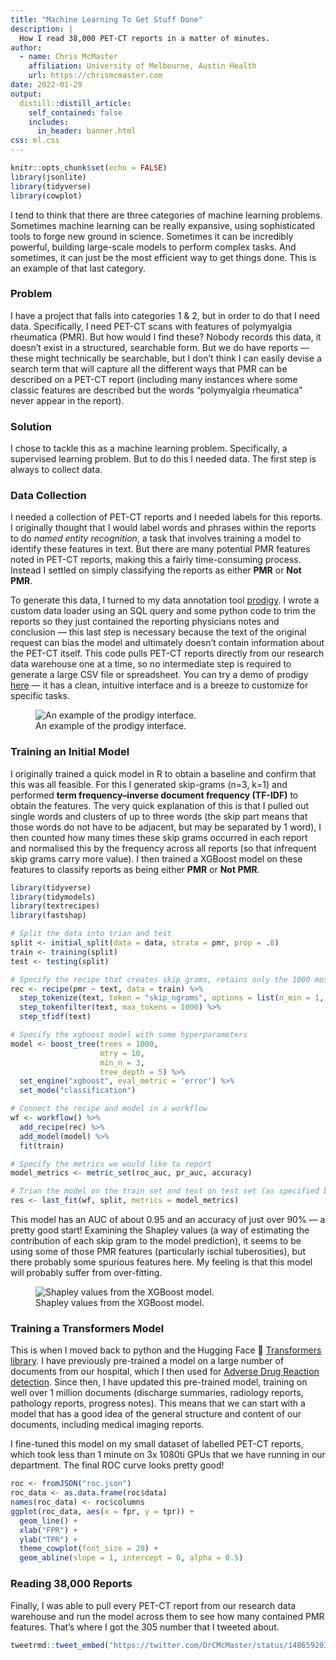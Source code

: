```yaml
---
title: "Machine Learning To Get Stuff Done"
description: |
  How I read 38,000 PET-CT reports in a matter of minutes.
author:
  - name: Chris McMaster
    affiliation: University of Melbourne, Austin Health
    url: https://chrismcmaster.com
date: 2022-01-29
output:
  distill::distill_article:
    self_contained: false
    includes:
      in_header: banner.html
css: ml.css
---
```


```r
knitr::opts_chunk$set(echo = FALSE)
library(jsonlite)
library(tidyverse)
library(cowplot)
```

I tend to think that there are three categories of machine learning problems. Sometimes machine learning can be really expansive, using sophisticated tools to forge new ground in science. Sometimes it can be incredibly powerful, building large-scale models to perform complex tasks. And sometimes, it can just be the most efficient way to get things done. This is an example of that last category.

### Problem

I have a project that falls into categories 1 & 2, but in order to do that I need data. Specifically, I need PET-CT scans with features of polymyalgia rheumatica (PMR). But how would I find these? Nobody records this data, it doesn't exist in a structured, searchable form. But we do have reports --- these might technically be searchable, but I don't think I can easily devise a search term that will capture all the different ways that PMR can be described on a PET-CT report (including many instances where some classic features are described but the words "polymyalgia rheumatica" never appear in the report).

### Solution

I chose to tackle this as a machine learning problem. Specifically, a supervised learning problem. But to do this I needed data. The first step is always to collect data.

### Data Collection

I needed a collection of PET-CT reports and I needed labels for this reports. I originally thought that I would label words and phrases within the reports to do *named entity recognition*, a task that involves training a model to identify these features in text. But there are many potential PMR features noted in PET-CT reports, making this a fairly time-consuming process. Instead I settled on simply classifying the reports as either **PMR** or **Not PMR**.

To generate this data, I turned to my data annotation tool [prodigy](prodi.gy). I wrote a custom data loader using an SQL query and some python code to trim the reports so they just contained the reporting physicians notes and conclusion --- this last step is necessary because the text of the original request can bias the model and ultimately doesn't contain information about the PET-CT itself. This code pulls PET-CT reports directly from our research data warehouse one at a time, so no intermediate step is required to generate a large CSV file or spreadsheet. You can try a demo of prodigy [here](https://prodi.gy/demo) --- it has a clean, intuitive interface and is a breeze to customize for specific tasks.

![An example of the prodigy interface.](prodigy.svg "Prodigy in action")

### Training an Initial Model

I originally trained a quick model in R to obtain a baseline and confirm that this was all feasible. For this I generated skip-grams (n=3, k=1) and performed **term frequency--inverse document frequency (TF-IDF)** to obtain the features. The very quick explanation of this is that I pulled out single words and clusters of up to three words (the skip part means that those words do not have to be adjacent, but may be separated by 1 word), I then counted how many times these skip grams occurred in each report and normalised this by the frequency across all reports (so that infrequent skip grams carry more value). I then trained a XGBoost model on these features to classify reports as being either **PMR** or **Not PMR**.

``` r
library(tidyverse)
library(tidymodels)
library(textrecipes)
library(fastshap)

# Split the data into trian and test
split <- initial_split(data = data, strata = pmr, prop = .8)
train <- training(split)
test <- testing(split)

# Specify the recipe that creates skip grams, retains only the 1000 most common skip grams, then performs TF-IDF
rec <- recipe(pmr ~ text, data = train) %>%
  step_tokenize(text, token = "skip_ngrams", options = list(n_min = 1, n = 3, k = 1)) %>%
  step_tokenfilter(text, max_tokens = 1000) %>%
  step_tfidf(text)

# Specify the xgboost model with some hyperparameters
model <- boost_tree(trees = 1000, 
                    mtry = 10, 
                    min_n = 3,
                    tree_depth = 5) %>%
  set_engine("xgboost", eval_metric = 'error') %>%
  set_mode("classification")

# Connect the recipe and model in a workflow
wf <- workflow() %>%
  add_recipe(rec) %>%
  add_model(model) %>% 
  fit(train)

# Specify the metrics we would like to report
model_metrics <- metric_set(roc_auc, pr_auc, accuracy)

# Trian the model on the train set and test on test set (as specified by split)
res <- last_fit(wf, split, metrics = model_metrics)
```

This model has an AUC of about 0.95 and an accuracy of just over 90% --- a pretty good start! Examining the Shapley values (a way of estimating the contribution of each skip gram to the model prediction), it seems to be using some of those PMR features (particularly ischial tuberosities), but there probably some spurious features here. My feeling is that this model will probably suffer from over-fitting.

![Shapley values from the XGBoost model.](images/paste-35A12A44.png "Shaplet Values")

### Training a Transformers Model

This is when I moved back to python and the Hugging Face 🤗 [Transformers library](https://huggingface.co/docs/transformers/index). I have previously pre-trained a model on a large number of documents from our hospital, which I then used for [Adverse Drug Reaction detection](https://www.medrxiv.org/content/10.1101/2021.12.11.21267504v2). Since then, I have updated this pre-trained model, training on well over 1 million documents (discharge summaries, radiology reports, pathology reports, progress notes). This means that we can start with a model that has a good idea of the general structure and content of our documents, including medical imaging reports.

I fine-tuned this model on my small dataset of labelled PET-CT reports, which took less than 1 minute on 3x 1080ti GPUs that we have running in our department. The final ROC curve looks pretty good!

```r
roc <- fromJSON("roc.json")
roc_data <- as.data.frame(roc$data)
names(roc_data) <- roc$columns
ggplot(roc_data, aes(x = fpr, y = tpr)) +
  geom_line() +
  xlab("FPR") +
  ylab("TPR") +
  theme_cowplot(font_size = 20) +
  geom_abline(slope = 1, intercept = 0, alpha = 0.5)
```

### Reading 38,000 Reports

Finally, I was able to pull every PET-CT report from our research data warehouse and run the model across them to see how many contained PMR features. That's where I got the 305 number that I tweeted about.

```r
tweetrmd::tweet_embed("https://twitter.com/DrCMcMaster/status/1486592038862655498?s=20&t=pS-zJ7TA2Bk6LDZt9Cpxqg")
```
